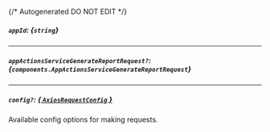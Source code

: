 {/* Autogenerated DO NOT EDIT  */}

##### `appId`: *{`string`}*

---
##### `appActionsServiceGenerateReportRequest?`: *{`components.AppActionsServiceGenerateReportRequest`}*
<Collapsible openLabel={Labels.showProperties} closeLabel={Labels.hideProperties}>
    <AppActionsServiceGenerateReportRequest/>
</Collapsible>

---
##### `config?`: [*{ `AxiosRequestConfig` }*](https://axios-http.com/docs/req_config)
Available config options for making requests.


